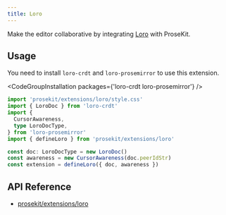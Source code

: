 ```yaml
---
title: Loro
---
```



Make the editor collaborative by integrating [Loro](https://loro.dev/) with ProseKit.

<Demo story="loro" />

## Usage

You need to install `loro-crdt` and `loro-prosemirror` to use this extension.

<CodeGroupInstallation packages={'loro-crdt loro-prosemirror'} />

```ts twoslash
import 'prosekit/extensions/loro/style.css'
import { LoroDoc } from 'loro-crdt'
import {
  CursorAwareness,
  type LoroDocType,
} from 'loro-prosemirror'
import { defineLoro } from 'prosekit/extensions/loro'

const doc: LoroDocType = new LoroDoc()
const awareness = new CursorAwareness(doc.peerIdStr)
const extension = defineLoro({ doc, awareness })
```

## API Reference

- [prosekit/extensions/loro](/references/extensions/loro)
